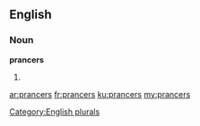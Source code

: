 ==English==

===Noun===
'''prancers'''

# {{plural of|prancer}}

[[Category:English plurals]]

[[ar:prancers]]
[[fr:prancers]]
[[ku:prancers]]
[[my:prancers]]